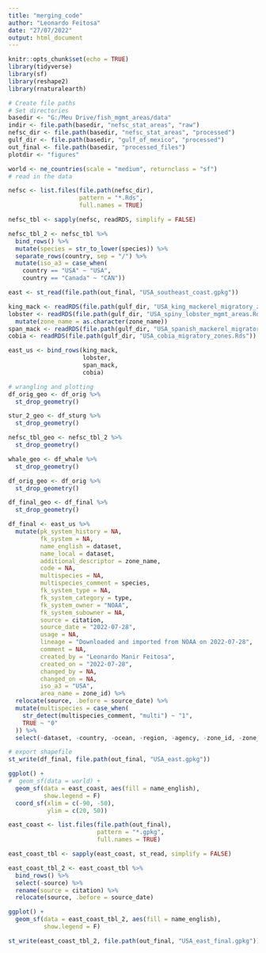 ```yaml
---
title: "merging_code"
author: "Leonardo Feitosa"
date: "27/07/2022"
output: html_document
---
```


```r
knitr::opts_chunk$set(echo = TRUE)
library(tidyverse)
library(sf)
library(reshape2)
library(rnaturalearth)
```

```r
# Create file paths
# Set directories
basedir <- "G:/Meu Drive/fish_mgmt_areas/data"
indir <- file.path(basedir, "nefsc_stat_areas", "raw")
nefsc_dir <- file.path(basedir, "nefsc_stat_areas", "processed")
gulf_dir <- file.path(basedir, "gulf_of_mexico", "processed")
out_final <- file.path(basedir, "processed_files")
plotdir <- "figures"
```

```r

world <- ne_countries(scale = "medium", returnclass = "sf")
# read in the data

nefsc <- list.files(file.path(nefsc_dir),
                    pattern = "*.Rds",
                    full.names = TRUE)

nefsc_tbl <- sapply(nefsc, readRDS, simplify = FALSE) 

nefsc_tbl_2 <- nefsc_tbl %>% 
  bind_rows() %>% 
  mutate(species = str_to_lower(species)) %>% 
  separate_rows(country, sep = "/") %>% 
  mutate(iso_a3 = case_when(
    country == "USA" ~ "USA",
    country == "Canada" ~ "CAN"))

east <- st_read(file.path(out_final, "USA_southeast_coast.gpkg"))

king_mack <- readRDS(file.path(gulf_dir, "USA_king_mackerel_migratory_zones.Rds"))
lobster <- readRDS(file.path(gulf_dir, "USA_spiny_lobster_mgmt_areas.Rds")) %>% 
  mutate(zone_name = as.character(zone_name))
span_mack <- readRDS(file.path(gulf_dir, "USA_spanish_mackerel_migratory_zones.Rds"))
cobia <- readRDS(file.path(gulf_dir, "USA_cobia_migratory_zones.Rds"))

east_us <- bind_rows(king_mack,
                     lobster,
                     span_mack,
                     cobia)
```

```r
# wrangling and plotting
df_orig_geo <- df_orig %>% 
  st_drop_geometry()

stur_2_geo <- df_sturg %>% 
  st_drop_geometry()

nefsc_tbl_geo <- nefsc_tbl_2 %>%
  st_drop_geometry()

whale_geo <- df_whale %>% 
  st_drop_geometry()

df_orig_geo <- df_orig %>% 
  st_drop_geometry()

df_final_geo <- df_final %>% 
  st_drop_geometry()
```


```r
df_final <- east_us %>%  
  mutate(pk_system_history = NA,
         fk_system = NA,
         name_english = dataset,
         name_local = dataset,
         additional_descriptor = zone_name,
         code = NA,
         multispecies = NA,
         multispecies_comment = species,
         fk_system_type = NA,
         fk_system_category = type,
         fk_system_owner = "NOAA",
         fk_system_subowner = NA,
         source = citation,
         source_date = "2022-07-28",
         usage = NA,
         lineage = "Downloaded and imported from NOAA on 2022-07-28",
         comment = NA,
         created_by = "Leonardo Manir Feitosa",
         created_on = "2022-07-28",
         changed_by = NA,
         changed_on = NA,
         iso_a3 = "USA",
         area_name = zone_id) %>% 
  relocate(source, .before = source_date) %>% 
  mutate(multispecies = case_when(
    str_detect(multispecies_comment, "multi") ~ "1",
    TRUE ~ "0"
  )) %>% 
  select(-dataset, -country, -ocean, -region, -agency, -zone_id, -zone_name, -species, -type, -species_list)  
```

```r
# export shapefile
st_write(df_final, file.path(out_final, "USA_east.gpkg"))
```
 
```r
ggplot() +
#  geom_sf(data = world) +
  geom_sf(data = east_coast, aes(fill = name_english),
          show.legend = F) 
  coord_sf(xlim = c(-90, -50),
           ylim = c(20, 50))
```

```r
east_coast <- list.files(file.path(out_final),
                         pattern = "*.gpkg",
                         full.names = TRUE)

east_coast_tbl <- sapply(east_coast, st_read, simplify = FALSE)

east_coast_tbl_2 <- east_coast_tbl %>% 
  bind_rows() %>% 
  select(-source) %>% 
  rename(source = citation) %>% 
  relocate(source, .before = source_date)

ggplot() +
  geom_sf(data = east_coast_tbl_2, aes(fill = name_english),
          show.legend = F)

st_write(east_coast_tbl_2, file.path(out_final, "USA_east_final.gpkg"))
```























